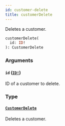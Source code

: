 ```yaml
---
id: customer-delete
title: customerDelete
---
```


Deletes a customer.

```graphql
customerDelete(
  id: ID!
): CustomerDelete

```

### Arguments

#### `id` ([`ID!`](/docs/developer/api-reference/scalars/id))

ID of a customer to delete.

### Type

#### [`CustomerDelete`](/docs/developer/api-reference/objects/customer-delete)

Deletes a customer.

